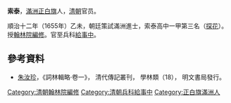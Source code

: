 '''索泰'''，[[滿洲正白旗|滿洲正白旗]]人，[[清朝|清朝]]官员。

順治十二年（1655年）乙未，朝廷策試滿洲進士，索泰高中一甲第三名（[[探花|探花]]）。授[[翰林院|翰林院]][[編修|編修]]。官至兵科[[給事中|給事中]]。

==參考資料==
*[[朱汝珍|朱汝珍]]，《詞林輯略·卷一》， 清代傳記叢刊， 學林類（18）， 明文書局發行。

{{順治十二年策試滿洲進士乙未科金榜}}
{{清朝官员小作品}}
{{DEFAULTSORT:Suo索}}
[[Category:清朝翰林院編修|Category:清朝翰林院編修]]
[[Category:清朝兵科給事中|Category:清朝兵科給事中]]
[[Category:正白旗滿洲人|Category:正白旗滿洲人]]